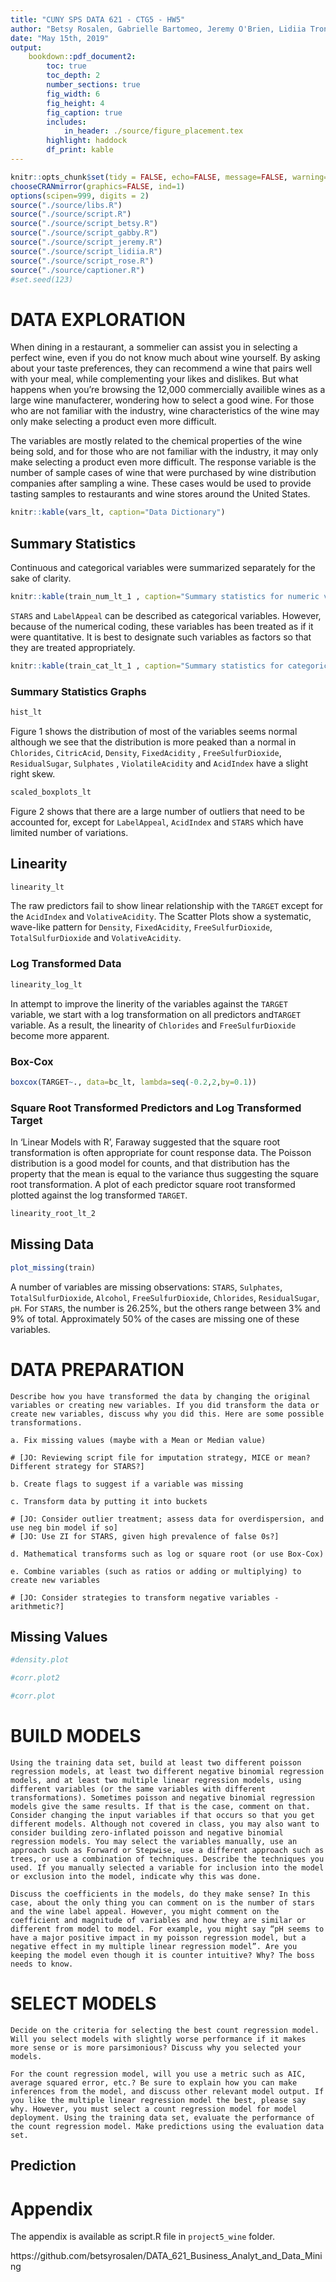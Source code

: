 ```yaml
---
title: "CUNY SPS DATA 621 - CTG5 - HW5"
author: "Betsy Rosalen, Gabrielle Bartomeo, Jeremy O'Brien, Lidiia Tronina, Rose Koh"
date: "May 15th, 2019"
output:
    bookdown::pdf_document2:
        toc: true
        toc_depth: 2
        number_sections: true
        fig_width: 6
        fig_height: 4
        fig_caption: true
        includes:  
            in_header: ./source/figure_placement.tex
        highlight: haddock
        df_print: kable
---
```


```r
knitr::opts_chunk$set(tidy = FALSE, echo=FALSE, message=FALSE, warning=FALSE)
chooseCRANmirror(graphics=FALSE, ind=1)
options(scipen=999, digits = 2)
source("./source/libs.R")
source("./source/script.R")
source("./source/script_betsy.R")
source("./source/script_gabby.R")
source("./source/script_jeremy.R")
source("./source/script_lidiia.R")
source("./source/script_rose.R")
source("./source/captioner.R")
#set.seed(123)
```

\newpage

# DATA EXPLORATION

When dining in a restaurant, a sommelier can assist you in selecting a perfect wine, even if you do not know much about wine yourself. By asking about your taste preferences, they can recommend a wine that pairs well with your meal, while complementing your likes and dislikes. But what happens when you’re browsing the 12,000 commercially availible wines as a large wine manufacterer, wondering how to select a good wine. For those who are not familiar with the industry, wine characteristics of the wine may only make selecting a product even more difficult.

The variables are mostly related to the chemical properties of the wine being sold, and for those who are not familiar with the industry, it may only make selecting a product even more difficult. The response variable is the number of sample cases of wine that were purchased by wine distribution companies after sampling a wine. These cases would be used to provide tasting samples to restaurants and wine stores around the United States. 

```r
knitr::kable(vars_lt, caption="Data Dictionary")
```

## Summary Statistics

Continuous and categorical variables were summarized separately for the sake of clarity.

```r
knitr::kable(train_num_lt_1 , caption="Summary statistics for numeric variables")
```

`STARS` and `LabelAppeal` can be described as categorical variables. However, because of the numerical coding, these variables has been treated as if it were quantitative. It is best to designate such variables as factors so that they are treated appropriately.

```r
knitr::kable(train_cat_lt_1 , caption="Summary statistics for categorical variables")
```

### Summary Statistics Graphs

```r
hist_lt
```

Figure 1 shows the distribution of most of the variables seems normal although we see that the distribution is more peaked than a normal in `Chlorides`, `CitricAcid`, `Density`, `FixedAcidity` , `FreeSulfurDioxide`, `ResidualSugar`, `Sulphates` , `ViolatileAcidity` and  `AcidIndex` have a slight right skew. 

```r
scaled_boxplots_lt
```

Figure 2 shows that there are a large number of outliers that need to be accounted for, except for `LabelAppeal`, `AcidIndex` and `STARS` which have limited number of variations. 

## Linearity

```r
linearity_lt 
```

The raw predictors fail to show linear relationship with the `TARGET` except for the `AcidIndex` and `VolativeAcidity`. The Scatter Plots show a systematic, wave-like pattern for `Density`, `FixedAcidity`, `FreeSulfurDioxide`, `TotalSulfurDioxide` and `VolativeAcidity`.

### Log Transformed Data 

```r
linearity_log_lt
```

In attempt to improve the linerity of the variables against the  `TARGET` variable, we start with a log transformation on all predictors and`TARGET` variable. As a result, the linearity of `Chlorides` and `FreeSulfurDioxide` become more apparent. 

### Box-Cox

```r
boxcox(TARGET~., data=bc_lt, lambda=seq(-0.2,2,by=0.1))
```

### Square Root Transformed Predictors and Log Transformed Target 

In 'Linear Models with R', Faraway suggested that the square root transformation is often appropriate for count response data. The Poisson distribution is a good model for counts, and that distribution has the property that the mean is equal to the variance thus suggesting the square root transformation. A plot of each predictor square root transformed plotted against the log transformed `TARGET`.  

```r
linearity_root_lt_2
```

## Missing Data

```r
plot_missing(train)
```

A number of variables are missing observations: `STARS`, `Sulphates`, `TotalSulfurDioxide`, `Alcohol`, `FreeSulfurDioxide`, `Chlorides`, `ResidualSugar`, `pH`. For `STARS`, the number is 26.25%, but the others range between 3% and 9% of total.  Approximately 50% of the cases are missing one of these variables.

\newpage


# DATA PREPARATION

```
Describe how you have transformed the data by changing the original variables or creating new variables. If you did transform the data or create new variables, discuss why you did this. Here are some possible transformations.

a. Fix missing values (maybe with a Mean or Median value)

# [JO: Reviewing script file for imputation strategy, MICE or mean?  Different strategy for STARS?]

b. Create flags to suggest if a variable was missing

c. Transform data by putting it into buckets

# [JO: Consider outlier treatment; assess data for overdispersion, and use neg bin model if so]
# [JO: Use ZI for STARS, given high prevalence of false 0s?]

d. Mathematical transforms such as log or square root (or use Box-Cox)

e. Combine variables (such as ratios or adding or multiplying) to create new variables

# [JO: Consider strategies to transform negative variables - arithmetic?]

```

## Missing Values

```r
#density.plot
```

```r
#corr.plot2
```


```r
#corr.plot
```

\newpage

# BUILD MODELS

```
Using the training data set, build at least two different poisson regression models, at least two different negative binomial regression models, and at least two multiple linear regression models, using different variables (or the same variables with different transformations). Sometimes poisson and negative binomial regression models give the same results. If that is the case, comment on that. Consider changing the input variables if that occurs so that you get different models. Although not covered in class, you may also want to consider building zero-inflated poisson and negative binomial regression models. You may select the variables manually, use an approach such as Forward or Stepwise, use a different approach such as trees, or use a combination of techniques. Describe the techniques you used. If you manually selected a variable for inclusion into the model or exclusion into the model, indicate why this was done.

Discuss the coefficients in the models, do they make sense? In this case, about the only thing you can comment on is the number of stars and the wine label appeal. However, you might comment on the coefficient and magnitude of variables and how they are similar or different from model to model. For example, you might say “pH seems to have a major positive impact in my poisson regression model, but a negative effect in my multiple linear regression model”. Are you keeping the model even though it is counter intuitive? Why? The boss needs to know.
```

\newpage

# SELECT MODELS

```
Decide on the criteria for selecting the best count regression model. Will you select models with slightly worse performance if it makes more sense or is more parsimonious? Discuss why you selected your models.

For the count regression model, will you use a metric such as AIC, average squared error, etc.? Be sure to explain how you can make inferences from the model, and discuss other relevant model output. If you like the multiple linear regression model the best, please say why. However, you must select a count regression model for model deployment. Using the training data set, evaluate the performance of the count regression model. Make predictions using the evaluation data set.
```

## Prediction


\newpage

# Appendix

The appendix is available as script.R file in `project5_wine` folder.

https://github.com/betsyrosalen/DATA_621_Business_Analyt_and_Data_Mining

```
```